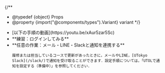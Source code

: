 
{/**
  * @typedef {object} Props
  * @property {import("@components/types").Variant} variant
  */}

<ul class="procedure">
  <If cond={props.variant === "oc"}>
    <li>[以下の手順の動画](https://youtu.be/xAur5zar5Sc)</li>
  </If>
  <li>
    **練習：ログインしてみる**
    <Login blockLink={props.variant === "individual"} support={props.variant === "oc"} />
  </li>
  <li>
    **任意の作業：メール・LINE・Slackと通知を連携する**
    
    履修または担当しているコースで更新があったときに，メールやLINE，[UTokyo Slack](/slack/)で通知を受け取ることができます．設定手順については，「UTOLで通知を設定する（準備中）」を参照してください．
  </li>
</ul>
